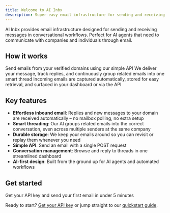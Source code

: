 ```yaml
---
title: Welcome to AI Inbx
description: Super-easy email infrastructure for sending and receiving messages – built for conversational AI workflows
---
```


AI Inbx provides email infrastructure designed for sending and receiving messages in conversational workflows. Perfect for AI agents that need to communicate with companies and individuals through email.

## How it works

<Steps>
  <Step title="Send">
    Send emails from your verified domains using our simple API
  </Step>
  <Step title="AI Inbx handles the rest">
    We deliver your message, track replies, and continuously group related emails into one smart thread
  </Step>
  <Step title="Receive & manage effortlessly">
    Incoming emails are captured automatically, stored for easy retrieval, and surfaced in your dashboard or via the API
  </Step>
</Steps>

## Key features

- **Effortless inbound email**: Replies and new messages to your domain are received automatically – no mailbox polling, no extra setup
- **Smart threading**: Our AI groups related emails into the correct conversation, even across multiple senders at the same company
- **Durable storage**: We keep your emails around so you can revisit or replay them whenever you need
- **Simple API**: Send an email with a single POST request
- **Conversation management**: Browse and reply to threads in one streamlined dashboard
- **AI-first design**: Built from the ground up for AI agents and automated workflows

## Get started

  <Card title="Quick setup" icon="rocket" href="/quickstart">
    Get your API key and send your first email in under 5 minutes
  </Card>

Ready to start? [Get your API key](https://aiinbx.com/start/api-keys) or jump straight to our [quickstart guide](/quickstart).
